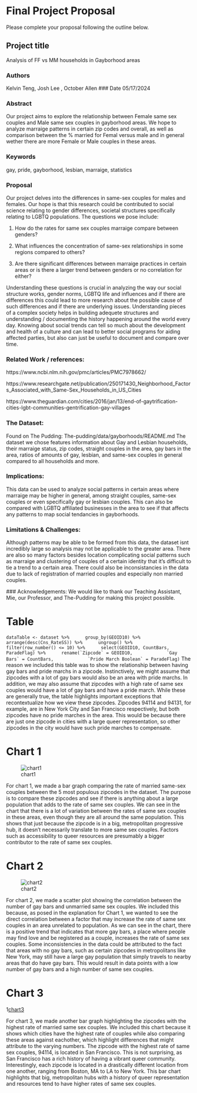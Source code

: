 # Final Project Proposal

Please complete your proposal following the outline below.

## Project title

Analysis of FF vs MM households in Gayborhood areas

### Authors
Kelvin Teng, Josh Lee , October Allen
### Date
05/17/2024

### Abstract

Our project aims to explore the relationship between Female same sex couples and Male same sex couples in gayborhood areas. We hope to analyze marraige patterns in certain zip codes and overall, as well as comparison between the % married for Femal versus male and in general wether there are more Female or Male couples in these areas. 


### Keywords

gay, pride, gayborhood, lesbian, marraige, statistics

### Proposal

Our project delves into the differences in same-sex couples for males and females. Our hope is that this research could be contributed to social science relating to gender differences, societal structures specifically relating to LGBTQ populations.  The questions we pose include:  

1. How do the rates for same sex couples marraige compare between genders?

2. What influences the concentration of same-sex relationships in some regions compared to others?

3. Are there significant differences between marraige practices in certain areas or is there a larger trend between genders or no correlation for either?

Understanding these questions is crucial in analyzing the way our social structure works, gender norms, LGBTQ life and influences and if there are differences this could lead to more research about the possible cause of such differences and if there are underlying issues. Understanding pieces of a complex society helps in building adequete structures and understanding / documenting the history happening around the world every day. Knowing about social trends can tell so much about the development and health of a culture and can lead to better social programs for aiding affected parties, but also can just be useful to document and compare over time.


### Related Work / references: 

https://www.ncbi.nlm.nih.gov/pmc/articles/PMC7978662/

https://www.researchgate.net/publication/250171430_Neighborhood_Factors_Associated_with_Same-Sex_Households_in_US_Cities

https://www.theguardian.com/cities/2016/jan/13/end-of-gaytrification-cities-lgbt-communities-gentrification-gay-villages

### The Dataset:
Found on The Pudding: 
The-pudding/data/gayborhoods/README.md
The dataset we chose features information about Gay and Lesbian households, their marraige status, zip codes, straight couples in the area, gay bars in the area, ratios of amounts of gay, lesbian, and same-sex couples in general compared to all households and more. 

### Implications:
This data can be used to analyze social patterns in certain areas where marraige may be higher in general, among straight couples, same-sex couples or even specifically gay or lesbian couples. This can also be compared with LGBTQ affiliated businesses in the area to see if that affects any patterns to map social tendancies in gayborhoods.

### Limitations & Challenges:
Although patterns may be able to be formed from this data, the dataset isnt incredibly large so analysis may not be applicable to the greater area. There are also so many factors besides location complicating social patterns such as marraige and clustering of couples of a certain identity that it's difficult to tie a trend to a certain area. There could also be inconsistancies in the data due to lack of registration of married couples and especially non married couples.

 ### Acknowledgements:
We would like to thank our Teaching Assistant, Mie, our Professor, and The-Pudding for making this project possible. 

# Table

```dataTable <- dataset %>%
     group_by(GEOID10) %>%
     arrange(desc(Cns_RateSS)) %>%
     ungroup() %>%
     filter(row_number() <= 10) %>%
     select(GEOID10, CountBars, ParadeFlag) %>%
     rename(`Zipcode` = GEOID10,
            `Gay Bars` = CountBars,
            `Pride March Boolean` = ParadeFlag)
```
The reason we included this table was to show the relationship between having gay bars and pride marchs in a zipcode. Instinctively, we might assume that zipcodes with a lot of gay bars would also be an area with pride marchs. In addition, we may also assume that zipcodes with a high rate of same sex couples would have a lot of gay bars and have a pride march. While these are generally true, the table highlights important exceptions that recontextualize how we view these zipcodes. Zipcodes 94114 and 94131, for example, are in New York City and San Francisco respectively, but both zipcodes have no pride marches in the area. This would be because there are just one zipcode in cities with a large queer representation, so other zipcodes in the city would have such pride marches to compensate. 

# Chart 1

![chart1](chart1.png)

For chart 1, we made a bar graph comparing the rate of married same-sex couples between the 5 most populous zipcodes in the dataset. The purpose is to compare these zipcodes and see if there is anything about a large population that adds to the rate of same sex couples. We can see in the chart that there is a lot of variation between the rates of same sex couples in these areas, even though they are all around the same population. This shows that just because the zipcode is in a big, metropolitan progressive hub, it doesn't necessarily translate to more same sex couples. Factors such as accessibility to queer resources are presumably a bigger contributor to the rate of same sex couples. 

# Chart 2

![chart2](https://github.com/info-201b-sp24/final-project-proposal-kelvinteng555/blob/7fd753fb7639ec05def051e357771d515af1a6f0/chart2.png)

For chart 2, we made a scatter plot showing the correlation between the number of gay bars and unmarried same sex couples. We included this because, as posed in the explanation for Chart 1, we wanted to see the direct correlation between a factor that may increase the rate of same sex couples in an area unrelated to population. As we can see in the chart, there is a positive trend that indicates that more gay bars, a place where people may find love and be registered as a couple, increases the rate of same sex couples. Some inconsistencies in the data could be attributed to the fact that areas with no gay bars, such as certain zipcodes in metropolitans like New York, may still have a large gay population that simply travels to nearby areas that do have gay bars. This would result in data points with a low number of gay bars and a high number of same sex couples. 

# Chart 3

1[chart3](chart3.png)

For chart 3, we made another bar graph highlighting the zipcodes with the highest rate of married same sex couples. We included this chart because it shows which cities have the highest rate of couples while also comparing these areas against eachother, which highlight differences that might attribute to the varying numbers. The zipcode with the highest rate of same sex couples, 94114, is located in San Francisco. This is not surprising, as San Francisco has a rich history of having a vibrant queer community. Interestingly, each zipcode is located in a drastically different location from one another, ranging from Boston, MA to LA to New York. This bar chart highlights that big, metropolitan hubs with a history of queer representation and resources tend to have higher rates of same sex couples. 



